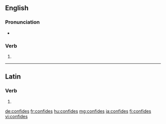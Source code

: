 ==English==

===Pronunciation===
* {{rhymes|aɪdz|lang=en}}

===Verb===
{{head|en}}

# {{en-third-person singular of|confide}}

----

==Latin==

===Verb===
{{la-verb-form|cōnfīdēs}}

# {{conjugation of|cōnfīdō||2|s|fut|act|ind|lang=la}}

[[de:confides]]
[[fr:confides]]
[[hu:confides]]
[[mg:confides]]
[[ja:confides]]
[[fi:confides]]
[[vi:confides]]